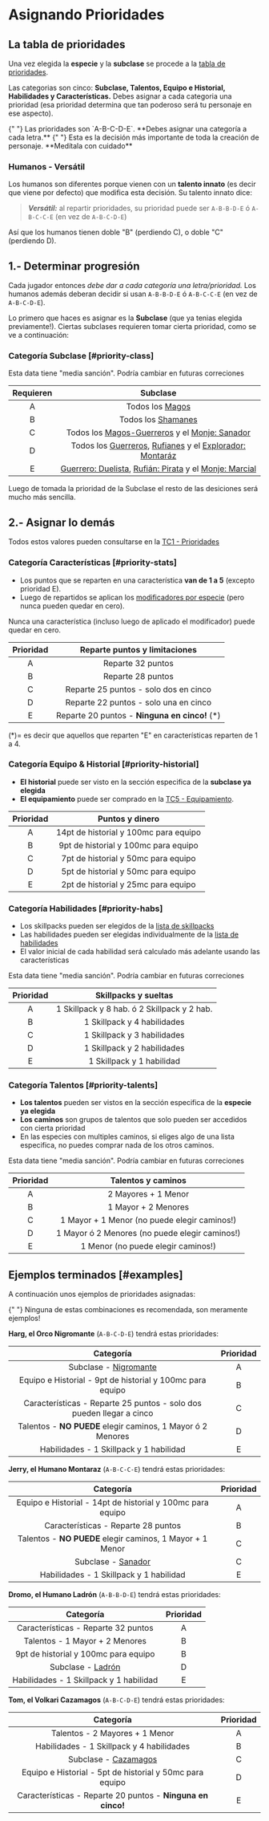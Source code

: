 
# Asignando Prioridades

## La tabla de prioridades

Una vez elegida la <strong title="Especie" className="nx-text-primary-600">especie</strong>
y la <strong title="Subclase" className="nx-text-primary-600">subclase</strong>
se procede a la [tabla de prioridades](/docs/character-creation/creation-tables/TC1).

Las categorias son cinco:
**Subclase, Talentos, Equipo e Historial, Habilidades y Características.** Debes
asignar a cada categoria una prioridad (esa prioridad determina que tan poderoso
será tu personaje en ese aspecto).

<Callout type="info">
  {" "}
  Las prioridades son `A-B-C-D-E`. **Debes asignar una categoría a cada letra.**
</Callout>

<Callout type="error" emoji="⛔">
  {" "}
  Esta es la decisión más importante de toda la creación de personaje. **Medítala
  con cuidado**
</Callout>

### Humanos - Versátil

Los humanos son diferentes porque vienen con un **talento innato** (es decir que
viene por defecto) que modifica esta decisión. Su talento innato dice:

> _**Versátil:**_ al repartir prioridades, su prioridad puede ser
> `A-B-B-D-E` ó `A-B-C-C-E` (en vez de `A-B-C-D-E`)

Así que los humanos tienen doble "B" (perdiendo C), o doble "C" (perdiendo D).

## 1.- Determinar progresión

Cada jugador entonces _debe dar a cada categoría una letra/prioridad._ Los humanos
además deberan decidir si usan `A-B-B-D-E` ó `A-B-C-C-E` (en vez de `A-B-C-D-E`).

Lo primero que haces es asignar es la **Subclase** (que ya tenias elegida previamente!).
Ciertas subclases requieren tomar cierta prioridad, como se ve a continuación:

### Categoría Subclase [#priority-class]

<Callout type="warning">
  Esta data tiene "media sanción". Podría cambiar en futuras correciones
</Callout>

| Requieren |                                                                               Subclase                                                                               |
| :-------: | :------------------------------------------------------------------------------------------------------------------------------------------------------------------: |
|     A     |                                                              Todos los [Magos](/docs/list-classes/mage)                                                              |
|     B     |                                                           Todos los [Shamanes](/docs/list-classes/shaman)                                                            |
|     C     |                             Todos los [Magos-Guerreros](/docs/list-classes/w-mage) y el [Monje: Sanador](/docs/list-classes/monk/healer)                             |
|     D     |      Todos los [Guerreros](/docs/list-classes/warrior), [Rufianes](/docs/list-classes/ruffian) y el [Explorador: Montaráz](/docs/list-classes/explorer/ranger)       |
|     E     | [Guerrero: Duelista](/docs/list-classes/warrior/duelist), [Rufián: Pirata](/docs/list-classes/ruffian/pirate) y el [Monje: Marcial](/docs/list-classes/monk/martial) |

Luego de tomada la prioridad de la Subclase el resto de las desiciones será
mucho más sencilla.

## 2.- Asignar lo demás

Todos estos valores pueden consultarse en la [TC1 - Prioridades](/docs/character-creation/creation-tables/TC1)

### Categoría Características [#priority-stats]

- Los puntos que se reparten en una característica **van de 1 a 5** (excepto prioridad E).
- Luego de repartidos se aplican los [modificadores por especie](/docs/character-creation/creation-tables/TC2)
  (pero nunca pueden quedar en cero).

<Callout type="info">
  Nunca una característica (incluso luego de aplicado el modificador) puede
  quedar en cero.
</Callout>

| Prioridad |         Reparte puntos y limitaciones          |
| :-------: | :--------------------------------------------: |
|     A     |               Reparte 32 puntos                |
|     B     |               Reparte 28 puntos                |
|     C     |     Reparte 25 puntos - solo dos en cinco      |
|     D     |     Reparte 22 puntos - solo una en cinco      |
|     E     | Reparte 20 puntos - **Ninguna en cinco!** (\*) |

(\*)= es decir que aquellos que reparten "E" en características reparten de 1 a 4.

### Categoría Equipo & Historial [#priority-historial]

- **El historial** puede ser visto en la sección especifica de la **subclase ya elegida**
- **El equipamiento** puede ser comprado en la [TC5 - Equipamiento](/docs/character-creation/creation-tables/TC5).

| Prioridad |            Puntos y dinero            |
| :-------: | :-----------------------------------: |
|     A     | 14pt de historial y 100mc para equipo |
|     B     | 9pt de historial y 100mc para equipo  |
|     C     |  7pt de historial y 50mc para equipo  |
|     D     |  5pt de historial y 50mc para equipo  |
|     E     |  2pt de historial y 25mc para equipo  |

### Categoría Habilidades [#priority-habs]

- Los skillpacks pueden ser elegidos de la [lista de skillpacks](/docs/list-skills/grouped)
- Las habilidades pueden ser elegidas individualmente
  de la [lista de habilidades](/docs/list-skills/individual)
- El valor inicial de cada habilidad será calculado más adelante
  usando las características

<Callout type="warning">
  Esta data tiene "media sanción". Podría cambiar en futuras correciones
</Callout>

| Prioridad |            Skillpacks y sueltas             |
| :-------: | :-----------------------------------------: |
|     A     | 1 Skillpack y 8 hab. ó 2 Skillpack y 2 hab. |
|     B     |         1 Skillpack y 4 habilidades         |
|     C     |         1 Skillpack y 3 habilidades         |
|     D     |         1 Skillpack y 2 habilidades         |
|     E     |          1 Skillpack y 1 habilidad          |

### Categoría Talentos [#priority-talents]

- **Los talentos** pueden ser vistos en la sección especifica de la **especie ya elegida**
- **Los caminos** son grupos de talentos que solo pueden ser accedidos con cierta prioridad
- En las especies con multiples caminos, si eliges algo de una lista especifica,
  no puedes comprar nada de los otros caminos.

<Callout type="warning">
  Esta data tiene "media sanción". Podría cambiar en futuras correciones
</Callout>

| Prioridad |               Talentos y caminos               |
| :-------: | :--------------------------------------------: |
|     A     |              2 Mayores + 1 Menor               |
|     B     |              1 Mayor + 2 Menores               |
|     C     |  1 Mayor + 1 Menor (no puede elegir caminos!)  |
|     D     | 1 Mayor ó 2 Menores (no puede elegir caminos!) |
|     E     |       1 Menor (no puede elegir caminos!)       |

## Ejemplos terminados [#examples]

A continuación unos ejemplos de prioridades asignadas:

<Callout type="info">
  {" "}
  Ninguna de estas combinaciones es recomendada, son meramente ejemplos!
</Callout>

**Harg, el Orco Nigromante** (`A-B-C-D-E`) tendrá estas prioridades:

|                              Categoría                               | Prioridad |
| :------------------------------------------------------------------: | :-------: |
|        Subclase - [Nigromante](/docs/list-classes/mage/necro)        |     A     |
|      Equipo e Historial - 9pt de historial y 100mc para equipo       |     B     |
| Características - Reparte 25 puntos - solo dos pueden llegar a cinco |     C     |
|     Talentos - **NO PUEDE** elegir caminos, 1 Mayor ó 2 Menores      |     D     |
|               Habilidades - 1 Skillpack y 1 habilidad                |     E     |

**Jerry, el Humano Montaraz** (`A-B-C-C-E`) tendrá estas prioridades:

|                         Categoría                          | Prioridad |
| :--------------------------------------------------------: | :-------: |
| Equipo e Historial - 14pt de historial y 100mc para equipo |     A     |
|            Características - Reparte 28 puntos             |     B     |
| Talentos - **NO PUEDE** elegir caminos, 1 Mayor + 1 Menor  |     C     |
|    Subclase - [Sanador](/docs/list-classes/monk/healer)    |     C     |
|          Habilidades - 1 Skillpack y 1 habilidad           |     E     |

**Dromo, el Humano Ladrón** (`A-B-B-D-E`) tendrá estas prioridades:

|                       Categoría                       | Prioridad |
| :---------------------------------------------------: | :-------: |
|          Características - Reparte 32 puntos          |     A     |
|            Talentos - 1 Mayor + 2 Menores             |     B     |
|         9pt de historial y 100mc para equipo          |     B     |
| Subclase - [Ladrón](/docs/list-classes/ruffian/thief) |     D     |
|        Habilidades - 1 Skillpack y 1 habilidad        |     E     |

**Tom, el Volkari Cazamagos** (`A-B-C-D-E`) tendrá estas prioridades:

|                           Categoría                           | Prioridad |
| :-----------------------------------------------------------: | :-------: |
|                Talentos - 2 Mayores + 1 Menor                 |     A     |
|           Habilidades - 1 Skillpack y 4 habilidades           |     B     |
| Subclase - [Cazamagos](/docs/list-classes/w-mage/mage-hunter) |     C     |
|   Equipo e Historial - 5pt de historial y 50mc para equipo    |     D     |
|  Características - Reparte 20 puntos - **Ninguna en cinco!**  |     E     |
